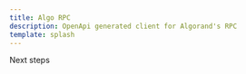```yaml
---
title: Algo RPC
description: OpenApi generated client for Algorand's RPC
template: splash
---
```



Next steps

<CardGrid stagger>
    <LinkCard
        title="Overview"
        description="Get started"
        href={`${import.meta.env.BASE_URL}/packages/readme`}/>
    <LinkCard
        title="Core Library"
        description="Generated by @hey-api/opeanapi-ts"
        href={`${import.meta.env.BASE_URL}/guides/fetch`}/>
    <LinkCard
        title="Query Core"
        description="Wrapper around @tanstack/query-core"
        href={`${import.meta.env.BASE_URL}/guides/queries`}/>
    <LinkCard
        title="React Query"
        description="@tanstack/react-query"
        href={`${import.meta.env.BASE_URL}/guides/queries`}/>
    <LinkCard
        title="Services"
        description="OpenApi Doucmentation"
        href={`${import.meta.env.BASE_URL}/api/intro`}/>
</CardGrid>
